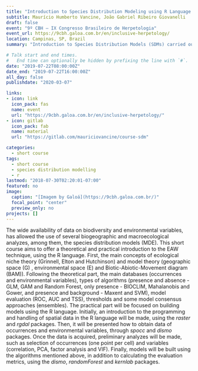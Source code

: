 ```yaml
---
title: "Introduction to Species Distribution Modeling using R Language: theory and practice"
subtitle: Maurício Humberto Vancine, João Gabriel Ribeiro Giovanelli
draft: false
event: "9º CBH – IX Congresso Brasileiro de Herpetologia"
event_url: https://9cbh.galoa.com.br/en/inclusive-herpetology/
location: Campinas, SP, Brazil
summary: "Introduction to Species Distribution Models (SDMs) carried out in IX Congresso Brasileiro de Herpetologia"

# Talk start and end times.
#   End time can optionally be hidden by prefixing the line with `#`.
date: "2019-07-22T08:00:00Z"
date_end: "2019-07-22T16:00:00Z"
all_day: false
publishdate: "2020-03-07"

links:
- icon: link
  icon_pack: fas
  name: event
  url: "https://9cbh.galoa.com.br/en/inclusive-herpetology/"  
- icon: gitlab
  icon_pack: fab
  name: material
  url: "https://gitlab.com/mauriciovancine/course-sdm"

categories:
  - short course
tags:
  - short course
  - species distribution modelling
  - r
lastmod: "2018-07-30T02:20:01-07:00"
featured: no
image:
  caption: "[Imagem by Galoá](https://9cbh.galoa.com.br/)"
  focal_point: "center"
  preview_only: no
projects: []
---
```


The wide availability of data on biodiversity and environmental variables, has allowed the use of several biogeographic and macroecological analyzes, among them, the species distribution models (MDE). This short course aims to offer a theoretical and practical introduction to the EAW technique, using the R language. First, the main concepts of ecological niche theory (Grinnell, Elton and Hutchinson) and model theory (geographic space (G) , environmental space (E) and Biotic-Abiotic-Movement diagram (BAM)). Following the theoretical part, the main databases (occurrences and environmental variables), types of algorithms (presence and absence - GLM, GAM and Random Forest, only presence - BIOCLIM, Mahalanobis and Gower, and presence and background - Maxent and SVM), model evaluation (ROC, AUC and TSS), thresholds and some model consensus approaches (ensembles). The practical part will be focused on building models using the R language. Initially, an introduction to the programming and handling of spatial data in the R language will be made, using the *raster* and *rgdal* packages. Then, it will be presented how to obtain data of occurrences and environmental variables, through *spocc* and *dismo* packages. Once the data is acquired, preliminary analyzes will be made, such as selection of occurrences (one point per cell) and variables (correlation, PCA, factor analysis and VIF). Finally, models will be built using the algorithms mentioned above, in addition to calculating the evaluation metrics, using the *dismo*, *randomForest* and *kernlab* packages.
